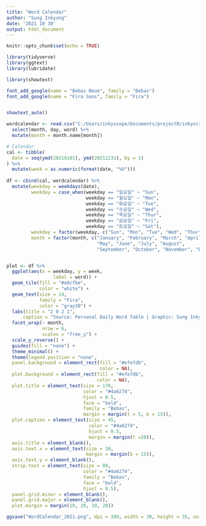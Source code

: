 ```yaml
---
title: "Word Calendar"
author: "Sung Inkyung"
date: '2021 10 30'
output: html_document
---
```


```r
knitr::opts_chunk$set(echo = TRUE)
```

```r
library(tidyverse)
library(ggtext)
library(lubridate)

library(showtext)

font_add_google(name = "Bebas Neue", family = "Bebas")
font_add_google(name = "Fira Sans", family = "Fira")


showtext_auto()

```


```r
wordcalendar <- read.csv("C:/Users/inkyscope/Documents/projectR/inkyscroll/data/wordcalendar_2021.csv") %>% 
  select(month, day, word) %>% 
  mutate(month = month.name[month])
```


```r
# Calendar
cal <- tibble(
  date = seq(ymd(20210101), ymd(20211231), by = 1)
) %>% 
  mutate(week = as.numeric(format(date, "%U"))) 
  
df <- cbind(cal, wordcalendar) %>% 
  mutate(weekday = weekdays(date),
         weekday = case_when(weekday == "일요일" ~ "Sun",
                             weekday == "월요일" ~ "Mon",
                             weekday == "화요일" ~ "Tue",
                             weekday == "수요일" ~ "Wed",
                             weekday == "목요일" ~ "Thur",
                             weekday == "금요일" ~ "Fri",
                             weekday == "토요일" ~ "Sat"),
         weekday = factor(weekday, c("Sun", "Mon", "Tue", "Wed", "Thur", "Fri", "Sat")),
         month = factor(month, c("January", "February", "March", "April",
                                 "May", "June", "July", "August",
                                 "September", "October", "November", "December"))) 


plot <- df %>% 
  ggplot(aes(x = weekday, y = week, 
                 label = word)) +
  geom_tile(fill = "#e0cfbe",
            color = "white") +
  geom_text(size = 14,
            family = "Fira",
            color = "gray30") +
  labs(title = "2 0 2 1",
      caption = "Source: Personal Daily Word Table | Graphic: Sung Inkyung") +
  facet_wrap(~ month, 
             nrow = 6,
             scales = "free_y") +
  scale_y_reverse() +
  guides(fill = "none") +
  theme_minimal() +
  theme(legend.position = "none",
  panel.background = element_rect(fill = "#efe7db", 
                                  color = NA),
  plot.background = element_rect(fill = "#efe7db",  
                                 color = NA),
  plot.title = element_text(size = 170,
                            color = "#4a6274",
                            hjust = 0.5,
                            face = "bold",
                            family = "Bebas",
                            margin = margin(t = 5, b = 15)),
  plot.caption = element_text(size = 45,
                              color = "#4a6274",
                              hjust = 0.5,
                              margin = margin(t =20)),
  axis.title = element_blank(),
  axis.text.x = element_text(size = 30,
                             margin = margin(b = 15)),
  axis.text.y = element_blank(),
  strip.text = element_text(size = 80, 
                            color = "#4a6274",
                            family = "Bebas",
                            face = "bold",
                            hjust = 0.5),
  panel.grid.minor = element_blank(),
  panel.grid.major = element_blank(),
  plot.margin = margin(10, 20, 10, 20))

ggsave("WordCalendar_2021.png", dpi = 300, width = 30, height = 35, units = "cm")

```



